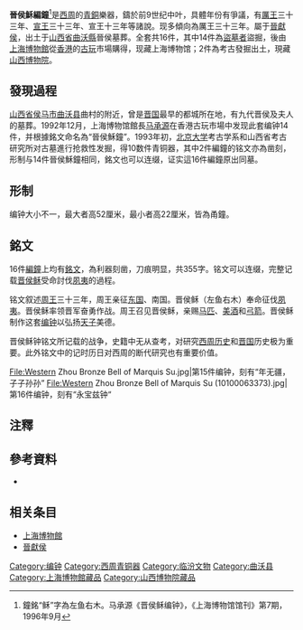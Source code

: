 {{禁止出境展览文物
| 名称 = 晉侯穌鐘
| 图片 = [[File:Jinhousu_Bianzhong.JPG|200px]]
| 说明 = 上海博物馆所藏的14件编钟
| 时代 = [[西周|西周]]晚期
| 出土 = [[山西省|山西省]][[曲沃縣|曲沃縣]]<br>1990年代
| 现藏 = [[上海博物馆|上海博物馆]]<br>[[山西博物院|山西博物院]]
| 登录 = 2002年
}}
'''晉侯穌編鐘'''<ref>鐘銘“稣”字為左鱼右木。马承源《晋侯稣编钟》，《上海博物馆馆刊》第7期，1996年9月</ref>是[[西周|西周]]的[[青銅|青銅]]樂器，鑄於前9世纪中叶，具體年份有爭議，有[[周厲王|厲王]]三十三年、[[周宣王|宣王]]三十三年、宣王十三年等諸說。现多傾向為厲王三十三年。屬于[[晉獻侯|晉獻侯]]，出土于[[山西省|山西省]][[曲沃縣|曲沃縣]]晉侯墓葬。全套共16件，其中14件為[[盜墓者|盜墓者]]盜掘，後由[[上海博物館|上海博物館]]從[[香港|香港]]的[[古玩|古玩]]市場購得，现藏上海博物馆；2件為考古發掘出土，現藏[[山西博物院|山西博物院]]。

==發現過程==
[[山西省|山西省]][[侯马市|侯马市]][[曲沃县|曲沃县]]曲村的附近，曾是[[晋国|晋国]]最早的都城所在地，有九代晋侯及夫人的墓葬。1992年12月，上海博物馆館長[[马承源|马承源]]在香港古玩市場中发现此套编钟14件，并根據銘文命名為“晉侯穌鐘”。1993年初，[[北京大学|北京大学]]考古学系和山西省考古研究所对古墓進行抢救性发掘，得10数件青铜器，其中2件編鐘的铭文亦為凿刻，形制与14件晉侯穌鐘相同，銘文也可以连缀，证实這16件編鐘原出同墓。

==形制==
编钟大小不一，最大者高52厘米，最小者高22厘米，皆為甬鐘。

==銘文==
{{wikisource|晉侯穌編鐘銘文}}
16件[[編鐘|編鐘]]上均有[[銘文|銘文]]，為利器刻凿，刀痕明显，共355字。铭文可以连缀，完整记载[[晉獻侯|晋侯稣]]受命討伐[[夙夷|夙夷]]的過程。

铭文叙述[[周王|周王]]三十三年，周王亲征[[东国|东国]]、南国。晋侯稣（左鱼右木）奉命征伐[[夙夷|夙夷]]。晋侯稣率领晋军奋勇作战。周王召见晋侯稣，亲赐[[马匹|马匹]]、[[美酒|美酒]]和[[弓箭|弓箭]]。晋侯稣制作这套[[编钟|编钟]]以弘扬[[天子|天子]]美德。

晋侯稣钟铭文所记载的战争，史籍中无从查考，对研究[[西周|西周]][[历史|历史]]和[[晋国|晋国]]历史极为重要。此外铭文中的记时历日对西周的断代研究也有重要价值。<gallery>
File:Western Zhou Bronze Bell of Marquis Su.jpg|第15件编钟，刻有“年无疆，子子孙孙”
File:Western Zhou Bronze Bell of Marquis Su (10100063373).jpg|第16件编钟，刻有“永宝兹钟“
</gallery>

==注釋==
{{reflist}}

==參考資料==
*{{zh}}{{cite web|url=http://www.shanghaimuseum.net/cn/dcjx/qtq_2.jsp?id=qt0015|title=晉侯穌編鐘</span>|publisher=上海博物館|date=|accessdate=2009-05-04|archive-url=https://web.archive.org/web/20160304194731/http://www.shanghaimuseum.net/cn/dcjx/qtq_2.jsp?id=qt0015|archive-date=2016-03-04|dead-url=yes}}

==相关条目==
*[[上海博物館|上海博物館]]
*[[晉獻侯|晉獻侯]]

{{禁止出境展览文物索引}}
[[Category:编钟|Category:编钟]]
[[Category:西周青铜器|Category:西周青铜器]]
[[Category:临汾文物|Category:临汾文物]]
[[Category:曲沃县|Category:曲沃县]]
[[Category:上海博物館藏品|Category:上海博物館藏品]]
[[Category:山西博物院藏品|Category:山西博物院藏品]]